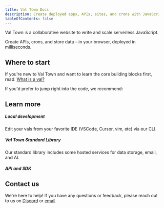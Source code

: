 ```yaml
---
title: Val Town Docs
description: Create deployed apps, APIs, sites, and crons with JavaScript
tableOfContents: false
---
```



Val Town is a collaborative website to write and scale serverless JavaScript.

Create APIs, crons, and store data – in your browser, deployed in milliseconds.

## Where to start

If you're new to Val Town and want to learn the core building blocks first, read: [What is a val?](/vals/)

If you'd prefer to jump right into the code, we recommend:

<LinkCard
  title="Input, Val, Output (I/V/O)"
  description="Set up handy automations like user signup alerts in Slack"
  href="/guides/in-val-out"
/>

<CardGrid>
  <LinkCard
    title="Your first HTTP endpoint"
    description="Create a link-in-bio website"
    href="/guides/first-website"
  />
  <LinkCard
    title="Your first cron val"
    description="Send yourself a daily weather email"
    href="/guides/first-cron"
  />
</CardGrid>

## Learn more

##### Local development

Edit your vals from your favorite IDE (VSCode, Cursor, vim, etc) via our CLI.

<CardGrid>
  <LinkCard
    title="Val Town CLI"
    description="Deploy vals from your terminal"
    href="https://github.com/val-town/vt"
  />
  <LinkCard
    title="LLM Prompting"
    description="Set up Cursor, Windsurf, etc to edit vals"
    href="/guides/prompting"
  />
</CardGrid>

##### Val Town Standard Library

Our standard library includes some hosted services for data storage, email, and AI.

<CardGrid>
  <LinkCard
    title="SQLite"
    description="Store and retrieve structured data"
    href="/std/sqlite"
  />
  <LinkCard
    title="Blob Storage"
    description="Store and retrieve any data"
    href="/std/blob"
  />
  <LinkCard
    title="OpenAI"
    description="Use the OpenAI API"
    href="/std/openai"
  />
  <LinkCard title="Email" description="Send emails" href="/std/email" />
</CardGrid>

##### API and SDK

<CardGrid>
  <LinkCard
    title="REST API"
    description="Access Val Town programmatically"
    href="/api/"
  />
  <LinkCard
    title="JavaScript SDK"
    description="Interact with Val Town from JavaScript"
    href="https://sdk.val.town"
  />
</CardGrid>

## Contact us

We're here to help! If you have any questions or feedback, please reach out to us on [Discord](https://discord.gg/dHv45uN5RY) or [email](mailto:docs-help@val.town).
